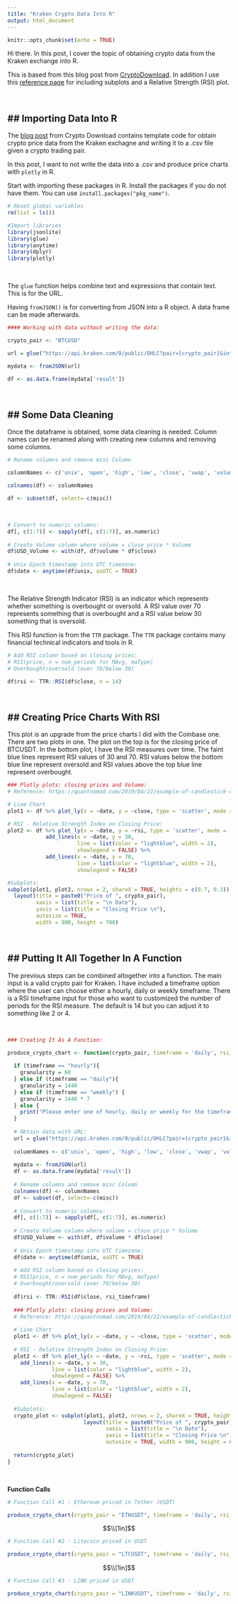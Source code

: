 ```yaml
---
title: "Kraken Crypto Data Into R"
output: html_document
---
```


```r
knitr::opts_chunk$set(echo = TRUE)
```

Hi there. In this post, I cover the topic of obtaining crypto data from the Kraken exchange into R.

This is based from this blog post from [CryptoDownload](https://www.cryptodatadownload.com/blog/how-to-download-kraken-data-R.html). In addition I use this [reference page](https://quantnomad.com/2019/04/22/example-of-candlestick-chart-in-r-using-plotly/) for including subplots and a Relative Strength (RSI) plot.

&nbsp;

## Importing Data Into R
---

The [blog post](https://www.cryptodatadownload.com/blog/how-to-download-kraken-data-R.html) from Crypto Download contains template code for obtain crypto price data from the Kraken exchagne and writing it to a .csv file given a crypto trading pair. 

In this post, I want to not write the data into a .csv and produce price charts with `plotly` in R.

Start with importing these packages in R. Install the packages if you do not have them. You can use `install.packages("pkg_name")`.

```r
# Reset global variables
rm(list = ls())  

#Import libraries
library(jsonlite)
library(glue)
library(anytime)
library(dplyr)
library(plotly)
```


&nbsp;


The `glue` function helps combine text and expressions that contain text. This is for the URL.

Having `fromJSON()` is for converting from JSON into a R object. A data frame can be made afterwards.

```r
#### Working with data without writing the data:

crypto_pair <- "BTCUSD"

url = glue("https://api.kraken.com/0/public/OHLC?pair={crypto_pair}&interval=1440")

mydata <- fromJSON(url)

df <- as.data.frame(mydata['result'])

```

&nbsp;



## Some Data Cleaning
---

Once the dataframe is obtained, some data cleaning is needed. Column names can be renamed along with creating new columns and removing some columns.


```r
# Rename columns and remove misc Column

columnNames <- c('unix', 'open', 'high', 'low', 'close', 'vwap', 'volume', 'tradecount', 'misc')

colnames(df) <- columnNames  

df <- subset(df, select=-c(misc))  

```

&nbsp;

```r
# Convert to numeric columns:
df[, c(1:7)] <- sapply(df[, c(1:7)], as.numeric)  
  
# Create Volume column where volume = close price * Volume
df$USD_Volume <- with(df, df$volume * df$close) 
  
# Unix Epoch timestamp into UTC timezone:
df$date <- anytime(df$unix, asUTC = TRUE) 

```

&nbsp;

The Relative Strength Indicator (RSI) is an indicator which represents whether something is overbought or oversold. A RSI value over 70 represents something that is overbought and a RSI value below 30 something that is oversold.

This RSI function is from the `TTR` package. The `TTR` package contains many financial technical indicators and tools in R.

```r
# Add RSI column based on closing prices:
# RSI(price, n = num_periods for MAvg, maType)
# Overbought/oversold (over 70/below 30)

df$rsi <- TTR::RSI(df$close, n = 14)

```



&nbsp;

## Creating Price Charts With RSI
---

This plot is an upgrade from the price charts I did with the Coinbase one. There are two plots in one. The plot on the top is for the closing price of BTCUSDT. In the bottom plot, I have the RSI measures over time. The faint blue lines represent RSI values of 30 and 70. RSI values below the bottom blue line represent oversold and RSI values above the top blue line represent overbought.



```r
### Plotly plots: closing prices and Volume:
# Reference: https://quantnomad.com/2019/04/22/example-of-candlestick-chart-in-r-using-plotly/

# Line Chart
plot1 <- df %>% plot_ly(x = ~date, y = ~close, type = 'scatter', mode = 'lines', name = 'Close Price')

# RSI - Relative Strength Index on Closing Price:
plot2 <- df %>% plot_ly(x = ~date, y = ~rsi, type = 'scatter', mode = 'lines', name = 'RSI') %>% 
            add_lines(x = ~date, y = 30, 
                      line = list(color = "lightblue", width = 2),
                      showlegend = FALSE) %>% 
            add_lines(x = ~date, y = 70, 
                      line = list(color = "lightblue", width = 2),
                      showlegend = FALSE) 

#Subplots:
subplot(plot1, plot2, nrows = 2, shareX = TRUE, heights = c(0.7, 0.3)) %>%
  layout(title = paste0("Price of ", crypto_pair),
         xaxis = list(title = "\n Date"),
         yaxis = list(title = "Closing Price \n"),
         autosize = TRUE, 
         width = 900, height = 700)
```


&nbsp;


## Putting It All Together In A Function
---

The previous steps can be combined altogether into a function. The main input is a valid crypto pair for Kraken. I have included a timeframe option where the user can choose either a hourly, daily or weekly timeframe. There is a RSI timeframe input for those who want to customized the number of periods for the RSI measure. The default is 14 but you can adjust it to something like 2 or 4.

&nbsp;

```r
### Creating It As A Function:

produce_crypto_chart <- function(crypto_pair, timeframe = 'daily', rsi_timeframe = 14) {
  
  if (timeframe == "hourly"){
    granularity = 60
  } else if (timeframe == "daily"){
    granularity = 1440 
  } else if (timeframe == "weekly") {
    granularity = 1440 * 7
  } else {
    print("Please enter one of hourly, daily or weekly for the timeframe.")
  }
  
  # Obtain data with URL:
  url = glue("https://api.kraken.com/0/public/OHLC?pair={crypto_pair}&interval={granularity}")
  
  columnNames <- c('unix', 'open', 'high', 'low', 'close', 'vwap', 'volume', 'tradecount', 'misc')
  
  mydata <- fromJSON(url)
  df <- as.data.frame(mydata['result'])
  
  # Rename columns and remove misc Column
  colnames(df) <- columnNames  
  df <- subset(df, select=-c(misc))  
  
  # Convert to numeric columns:
  df[, c(1:7)] <- sapply(df[, c(1:7)], as.numeric)  
  
  # Create Volume column where volume = close price * Volume
  df$USD_Volume <- with(df, df$volume * df$close) 
  
  # Unix Epoch timestamp into UTC timezone:
  df$date <- anytime(df$unix, asUTC = TRUE) 
  
  # Add RSI column based on closing prices:
  # RSI(price, n = num_periods for MAvg, maType)
  # Overbought/oversold (over 70/below 30)
  
  df$rsi <- TTR::RSI(df$close, rsi_timeframe)
  
  ### Plotly plots: closing prices and Volume:
  # Reference: https://quantnomad.com/2019/04/22/example-of-candlestick-chart-in-r-using-plotly/
  
  # Line Chart
  plot1 <- df %>% plot_ly(x = ~date, y = ~close, type = 'scatter', mode = 'lines', name = 'Close Price')
  
  # RSI - Relative Strength Index on Closing Price:
  plot2 <- df %>% plot_ly(x = ~date, y = ~rsi, type = 'scatter', mode = 'lines', name = 'RSI') %>% 
    add_lines(x = ~date, y = 30, 
              line = list(color = "lightblue", width = 2),
              showlegend = FALSE) %>% 
    add_lines(x = ~date, y = 70, 
              line = list(color = "lightblue", width = 2),
              showlegend = FALSE)
  
  #Subplots:
  crypto_plot <- subplot(plot1, plot2, nrows = 2, shareX = TRUE, heights = c(0.7, 0.3)) %>%
                        layout(title = paste0("Price of ", crypto_pair),
                               xaxis = list(title = "\n Date"),
                               yaxis = list(title = "Closing Price \n"),
                               autosize = TRUE, width = 900, height = 600)
  
  return(crypto_plot)
}

```

&nbsp;

**Function Calls**

```r
# Function Call #1 - Ethereum priced in Tether (USDT)

produce_crypto_chart(crypto_pair = "ETHUSDT", timeframe = 'daily', rsi_timeframe = 14)

```

$$\\[1in]$$

```r
# Function Call #2 - Litecoin priced in USDT

produce_crypto_chart(crypto_pair = "LTCUSDT", timeframe = 'daily', rsi_timeframe = 14)

```

$$\\[1in]$$

```r
# Function Call #3 - LINK priced in USDT

produce_crypto_chart(crypto_pair = "LINKUSDT", timeframe = 'daily', rsi_timeframe = 14)

```


&nbsp;